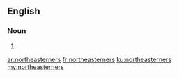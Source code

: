 ==English==

===Noun===
{{head|en|plural}}

# {{plural of|northeasterner|lang=en|nocat=1}}

[[ar:northeasterners]]
[[fr:northeasterners]]
[[ku:northeasterners]]
[[my:northeasterners]]